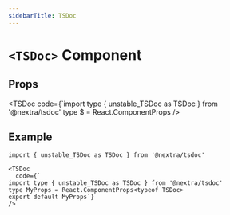 ```yaml
---
sidebarTitle: TSDoc
---
```


# `<TSDoc>` Component

## Props

<TSDoc
  code={`import type { unstable_TSDoc as TSDoc } from '@nextra/tsdoc'
type $ = React.ComponentProps<typeof TSDoc>
/>

## Example

```mdx
import { unstable_TSDoc as TSDoc } from '@nextra/tsdoc'

<TSDoc
  code={`
import type { unstable_TSDoc as TSDoc } from '@nextra/tsdoc'
type MyProps = React.ComponentProps<typeof TSDoc>
export default MyProps`}
/>
```
